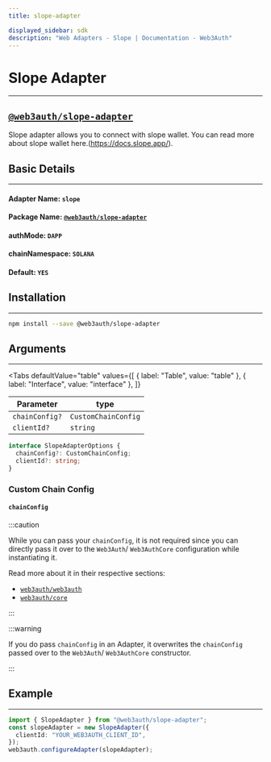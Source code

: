 ```yaml
---
title: slope-adapter

displayed_sidebar: sdk
description: "Web Adapters - Slope | Documentation - Web3Auth"
---
```


# Slope Adapter

---


## [`@web3auth/slope-adapter`](https://npmjs.com/package/@web3auth/slope-adapter)

Slope adapter allows you to connect with slope wallet. You can read more about slope wallet here.(https://docs.slope.app/).

## Basic Details

---

#### Adapter Name: `slope`

#### Package Name: [`@web3auth/slope-adapter`](https://npmjs.com/package/@web3auth/slope-adapter)

#### authMode: `DAPP`

#### chainNamespace: `SOLANA`

#### Default: `YES`

## Installation

---

```bash npm2yarn
npm install --save @web3auth/slope-adapter
```

## Arguments

---

<Tabs
  defaultValue="table"
  values={[
    { label: "Table", value: "table" },
    { label: "Interface", value: "interface" },
  ]}
>

<TabItem value="table">

| Parameter      | type                |
| -------------- | ------------------- |
| `chainConfig?` | `CustomChainConfig` |
| `clientId?`    | `string`            |

</TabItem>

<TabItem value="interface">

```ts
interface SlopeAdapterOptions {
  chainConfig?: CustomChainConfig;
  clientId?: string;
}
```

</TabItem>

</Tabs>

### Custom Chain Config

#### `chainConfig`

:::caution

While you can pass your `chainConfig`, it is not required since you can directly pass it over to the `Web3Auth`/ `Web3AuthCore` configuration while
instantiating it.

Read more about it in their respective sections:

- [`web3auth/web3auth`](/sdk/web/web3auth/initialize#adding-a-custom-chain-configuration)
- [`web3auth/core`](/sdk/web/core/initialize#adding-a-custom-chain-configuration)

:::

:::warning

If you do pass `chainConfig` in an Adapter, it overwrites the `chainConfig` passed over to the `Web3Auth`/ `Web3AuthCore` constructor.

:::

## Example

---

```ts
import { SlopeAdapter } from "@web3auth/slope-adapter";
const slopeAdapter = new SlopeAdapter({
  clientId: "YOUR_WEB3AUTH_CLIENT_ID",
});
web3auth.configureAdapter(slopeAdapter);
```
